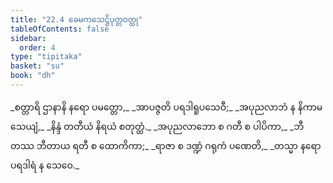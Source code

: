 ```yaml
---
title: "22.4 ခေမကသေဋ္ဌိပုတ္တဝတ္ထု"
tableOfContents: false
sidebar:
  order: 4
type: "tipitaka"
basket: "su"
book: "dh"
---
```



<DynamicBreadcrumb />

<Division number="309" book="dh" e="ch" v="18" p="57">

<Paragraph number="333" type="verses" book="dh">
_စတ္တာရိ ဌာနာနိ နရော ပမတ္တော,_  
_အာပဇ္ဇတိ ပရဒါရူပသေဝီ;_  
_အပုညလာဘံ န နိကာမသေယျံ,_  
_နိန္ဒံ တတီယံ နိရယံ စတုတ္ထံ._  

</Paragraph>

</Division>
<Division number="310" book="dh" e="ch" v="18" p="57">

<Paragraph number="334" type="verses" book="dh">
_အပုညလာဘော စ ဂတီ စ ပါပိကာ,_  
_ဘီတဿ ဘီတာယ ရတီ စ ထောကိကာ;_  
_ရာဇာ စ ဒဏ္ဍံ ဂရုကံ ပဏေတိ,_  
_တသ္မာ နရော ပရဒါရံ န သေဝေ._
</Paragraph>
</Division>